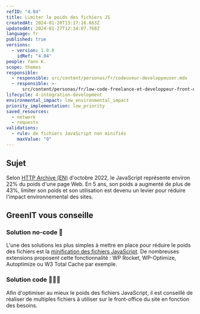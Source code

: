 ```yaml
---
refID: "4.04"
title: Limiter le poids des fichiers JS
createdAt: 2024-01-20T13:17:16.663Z
updatedAt: 2024-01-27T12:34:07.768Z
language: fr
published: true
versions:
  - version: 1.0.0
    idRef: "4.04"
people: Yann K.
scope: themes
responsible:
  - responsible: src/content/personas/fr/codeuseur-developpeuser.mdx
  - responsible: >-
      src/content/personas/fr/low-code-freelance-et-developpeur-front-end-d-agences.mdx
lifecycle: 4-integration-development
environmental_impact: low_environmental_impact
priority_implementation: low_priority
saved_resources:
  - network
  - requests
validations:
  - rule: de fichiers JavaScript non minifiés
    maxValue: "0"
---
```


## Sujet

Selon [HTTP Archive (EN)](https://httparchive.org/reports/page-weight) d'octobre 2022, le JavaScript représente environ 22% du poids d'une page Web.
En 5 ans, son poids a augmenté de plus de 43%, limiter son poids et son utilisation est devenu un levier pour réduire l'impact environnemental des sites.

## GreenIT vous conseille

### Solution no-code 🌱

L'une des solutions les plus simples à mettre en place pour réduire le poids des fichiers est la [minification des fichiers JavaScript](https://checklists.opquast.com/fr/assurance-qualite-web/les-scripts-du-site-sont-minifies).
De nombreuses extensions proposent cette fonctionnalité : WP Rocket, WP-Optimize, Autoptimize ou W3 Total Cache par exemple.

### Solution code 🌱🌱🌱

Afin d'optimiser au mieux le poids des fichiers JavaScript, il est conseillé de réaliser de multiples fichiers à utiliser sur le front-office du site en fonction des besoins.
